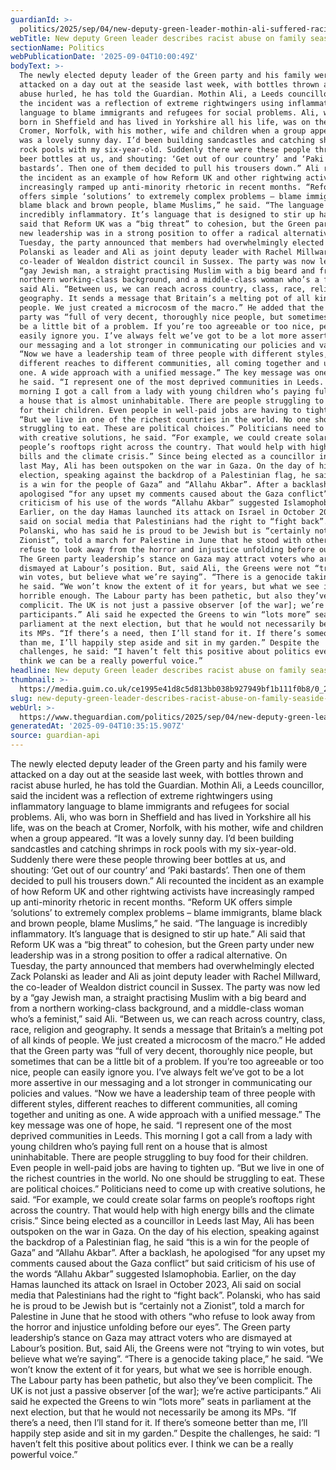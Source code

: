 ```yaml
---
guardianId: >-
  politics/2025/sep/04/new-deputy-green-leader-mothin-ali-suffered-racist-abuse-family-seaside-trip
webTitle: New deputy Green leader describes racist abuse on family seaside trip
sectionName: Politics
webPublicationDate: '2025-09-04T10:00:49Z'
bodyText: >-
  The newly elected deputy leader of the Green party and his family were
  attacked on a day out at the seaside last week, with bottles thrown and racist
  abuse hurled, he has told the Guardian. Mothin Ali, a Leeds councillor, said
  the incident was a reflection of extreme rightwingers using inflammatory
  language to blame immigrants and refugees for social problems. Ali, who was
  born in Sheffield and has lived in Yorkshire all his life, was on the beach at
  Cromer, Norfolk, with his mother, wife and children when a group appeared. “It
  was a lovely sunny day. I’d been building sandcastles and catching shrimps in
  rock pools with my six-year-old. Suddenly there were these people throwing
  beer bottles at us, and shouting: ‘Get out of our country’ and ‘Paki
  bastards’. Then one of them decided to pull his trousers down.” Ali recounted
  the incident as an example of how Reform UK and other rightwing activists have
  increasingly ramped up anti-minority rhetoric in recent months. “Reform UK
  offers simple ‘solutions’ to extremely complex problems – blame immigrants,
  blame black and brown people, blame Muslims,” he said. “The language is
  incredibly inflammatory. It’s language that is designed to stir up hate.” Ali
  said that Reform UK was a “big threat” to cohesion, but the Green party under
  new leadership was in a strong position to offer a radical alternative. On
  Tuesday, the party announced that members had overwhelmingly elected Zack
  Polanski as leader and Ali as joint deputy leader with Rachel Millward, the
  co-leader of Wealdon district council in Sussex. The party was now led by a
  “gay Jewish man, a straight practising Muslim with a big beard and from a
  northern working-class background, and a middle-class woman who’s a feminist,”
  said Ali. “Between us, we can reach across country, class, race, religion and
  geography. It sends a message that Britain’s a melting pot of all kinds of
  people. We just created a microcosm of the macro.” He added that the Green
  party was “full of very decent, thoroughly nice people, but sometimes that can
  be a little bit of a problem. If you’re too agreeable or too nice, people can
  easily ignore you. I’ve always felt we’ve got to be a lot more assertive in
  our messaging and a lot stronger in communicating our policies and values.
  “Now we have a leadership team of three people with different styles,
  different reaches to different communities, all coming together and uniting as
  one. A wide approach with a unified message.” The key message was one of hope,
  he said. “I represent one of the most deprived communities in Leeds. This
  morning I got a call from a lady with young children who’s paying full rent on
  a house that is almost uninhabitable. There are people struggling to buy food
  for their children. Even people in well-paid jobs are having to tighten up.
  “But we live in one of the richest countries in the world. No one should be
  struggling to eat. These are political choices.” Politicians need to come up
  with creative solutions, he said. “For example, we could create solar farms on
  people’s rooftops right across the country. That would help with high energy
  bills and the climate crisis.” Since being elected as a councillor in Leeds
  last May, Ali has been outspoken on the war in Gaza. On the day of his
  election, speaking against the backdrop of a Palestinian flag, he said “this
  is a win for the people of Gaza” and “Allahu Akbar”. After a backlash, he
  apologised “for any upset my comments caused about the Gaza conflict” but said
  criticism of his use of the words “Allahu Akbar” suggested Islamophobia.
  Earlier, on the day Hamas launched its attack on Israel in October 2023, Ali
  said on social media that Palestinians had the right to “fight back”.
  Polanski, who has said he is proud to be Jewish but is “certainly not a
  Zionist”, told a march for Palestine in June that he stood with others “who
  refuse to look away from the horror and injustice unfolding before our eyes”.
  The Green party leadership’s stance on Gaza may attract voters who are
  dismayed at Labour’s position. But, said Ali, the Greens were not “trying to
  win votes, but believe what we’re saying”. “There is a genocide taking place,”
  he said. “We won’t know the extent of it for years, but what we see is
  horrible enough. The Labour party has been pathetic, but also they’ve been
  complicit. The UK is not just a passive observer [of the war]; we’re active
  participants.” Ali said he expected the Greens to win “lots more” seats in
  parliament at the next election, but that he would not necessarily be among
  its MPs. “If there’s a need, then I’ll stand for it. If there’s someone better
  than me, I’ll happily step aside and sit in my garden.” Despite the
  challenges, he said: “I haven’t felt this positive about politics ever. I
  think we can be a really powerful voice.”
headline: New deputy Green leader describes racist abuse on family seaside trip
thumbnail: >-
  https://media.guim.co.uk/ce1995e41d8c5d813bb038b927949bf1b111f0b8/0_269_1333_1065/500.jpg
slug: new-deputy-green-leader-describes-racist-abuse-on-family-seaside-trip
webUrl: >-
  https://www.theguardian.com/politics/2025/sep/04/new-deputy-green-leader-mothin-ali-suffered-racist-abuse-family-seaside-trip
generatedAt: '2025-09-04T10:35:15.907Z'
source: guardian-api
---
```

The newly elected deputy leader of the Green party and his family were attacked on a day out at the seaside last week, with bottles thrown and racist abuse hurled, he has told the Guardian. Mothin Ali, a Leeds councillor, said the incident was a reflection of extreme rightwingers using inflammatory language to blame immigrants and refugees for social problems. Ali, who was born in Sheffield and has lived in Yorkshire all his life, was on the beach at Cromer, Norfolk, with his mother, wife and children when a group appeared. “It was a lovely sunny day. I’d been building sandcastles and catching shrimps in rock pools with my six-year-old. Suddenly there were these people throwing beer bottles at us, and shouting: ‘Get out of our country’ and ‘Paki bastards’. Then one of them decided to pull his trousers down.” Ali recounted the incident as an example of how Reform UK and other rightwing activists have increasingly ramped up anti-minority rhetoric in recent months. “Reform UK offers simple ‘solutions’ to extremely complex problems – blame immigrants, blame black and brown people, blame Muslims,” he said. “The language is incredibly inflammatory. It’s language that is designed to stir up hate.” Ali said that Reform UK was a “big threat” to cohesion, but the Green party under new leadership was in a strong position to offer a radical alternative. On Tuesday, the party announced that members had overwhelmingly elected Zack Polanski as leader and Ali as joint deputy leader with Rachel Millward, the co-leader of Wealdon district council in Sussex. The party was now led by a “gay Jewish man, a straight practising Muslim with a big beard and from a northern working-class background, and a middle-class woman who’s a feminist,” said Ali. “Between us, we can reach across country, class, race, religion and geography. It sends a message that Britain’s a melting pot of all kinds of people. We just created a microcosm of the macro.” He added that the Green party was “full of very decent, thoroughly nice people, but sometimes that can be a little bit of a problem. If you’re too agreeable or too nice, people can easily ignore you. I’ve always felt we’ve got to be a lot more assertive in our messaging and a lot stronger in communicating our policies and values. “Now we have a leadership team of three people with different styles, different reaches to different communities, all coming together and uniting as one. A wide approach with a unified message.” The key message was one of hope, he said. “I represent one of the most deprived communities in Leeds. This morning I got a call from a lady with young children who’s paying full rent on a house that is almost uninhabitable. There are people struggling to buy food for their children. Even people in well-paid jobs are having to tighten up. “But we live in one of the richest countries in the world. No one should be struggling to eat. These are political choices.” Politicians need to come up with creative solutions, he said. “For example, we could create solar farms on people’s rooftops right across the country. That would help with high energy bills and the climate crisis.” Since being elected as a councillor in Leeds last May, Ali has been outspoken on the war in Gaza. On the day of his election, speaking against the backdrop of a Palestinian flag, he said “this is a win for the people of Gaza” and “Allahu Akbar”. After a backlash, he apologised “for any upset my comments caused about the Gaza conflict” but said criticism of his use of the words “Allahu Akbar” suggested Islamophobia. Earlier, on the day Hamas launched its attack on Israel in October 2023, Ali said on social media that Palestinians had the right to “fight back”. Polanski, who has said he is proud to be Jewish but is “certainly not a Zionist”, told a march for Palestine in June that he stood with others “who refuse to look away from the horror and injustice unfolding before our eyes”. The Green party leadership’s stance on Gaza may attract voters who are dismayed at Labour’s position. But, said Ali, the Greens were not “trying to win votes, but believe what we’re saying”. “There is a genocide taking place,” he said. “We won’t know the extent of it for years, but what we see is horrible enough. The Labour party has been pathetic, but also they’ve been complicit. The UK is not just a passive observer [of the war]; we’re active participants.” Ali said he expected the Greens to win “lots more” seats in parliament at the next election, but that he would not necessarily be among its MPs. “If there’s a need, then I’ll stand for it. If there’s someone better than me, I’ll happily step aside and sit in my garden.” Despite the challenges, he said: “I haven’t felt this positive about politics ever. I think we can be a really powerful voice.”
